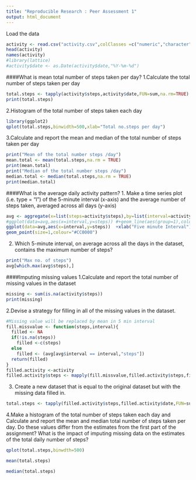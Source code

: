 ```yaml
---
title: "Reproducible Research : Peer Assessment 1"
output: html_document
---
```

Load the data

```r
activity <- read.csv("activity.csv",colClasses =c("numeric","character","numeric"))
head(activity)
names(activity)
#library(lattice)
#activity$date <- as.Date(activity$date,"%Y-%m-%d")
```
####What is mean total number of steps taken per day?
1.Calculate the total number of steps taken per day
```r

total.steps <- tapply(activity$steps,activity$date,FUN=sum,na.rm=TRUE)
print(total.steps)
```
2.Histogram of the total number of steps taken each day
```r
library(ggplot2)
qplot(total.steps,binwidth=500,xlab="Total no.steps per day")
```


3.Calculate and report the mean and median of the total number of steps taken per day
```r
print("Mean of the total number steps /day")
mean.total <- mean(total.steps,na.rm = TRUE)
print(mean.total)
print("Median of the total number steps /day")
median.total <- median(total.steps,na.rm = TRUE)
print(median.total)

```

####What is the average daily activity pattern?
1. Make a time series plot (i.e. type = "l") of the 5-minute interval (x-axis) and the average number of steps taken, averaged across all days (y-axis)
```r
avg <- aggregate(x=list(steps=activity$steps),by=list(interval=activity$interval),FUN=mean,na.rm=TRUE)
#ggplot(data=avg,aes(x=interval,y=steps)) #+geom_line(aes(group=1),colour="#000099") +xlab("Five minute Interval") + #ylab("Avg no. of steps taken")
ggplot(data=avg,aes(x=interval,y=steps))  +xlab("Five minute Interval") + ylab("Avg no. of steps taken") +geom_line(aes(group=1),colour="#000099") +
geom_point(size=1,colour="#CC0000")
```


2. Which 5-minute interval, on average across all the days in the dataset, contains the maximum number of steps?

```r
print("Max no. of steps")
avg[which.max(avg$steps),]

```
####Imputing missing values
1.Calculate and report the total number of missing values in the dataset 
```r
missing <- sum(is.na(activity$steps))
print(missing)
```

2.Devise a strategy for filling in all of the missing values in the dataset. 
```r
#Missing value will be replaced by mean in 5 min interval
fill.missvalue <- function(steps,interval){
  filled <- NA
  if(!is.na(steps))
    filled <-c(steps) 
  else 
    filled <- (avg[avg$interval == interval,"steps"])
  return(filled)
}
filled.activity <-activity
filled.activity$steps <- mapply(fill.missvalue,filled.activity$steps,filled.activity$interval)
```


3. Create a new dataset that is equal to the original dataset but with the missing data filled in.


```r
total.steps <- tapply(filled.activity$steps,filled.activity$date,FUN=sum)

```


4.Make a histogram of the total number of steps taken each day and Calculate and report the mean and median total number of steps taken per day. Do these values differ from the estimates from the first part of the assignment? What is the impact of imputing missing data on the estimates of the total daily number of steps?
```r
qplot(total.steps,binwdth=500)

mean(total.steps)

median(total.steps)
```

